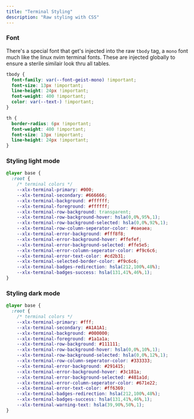 ```yaml
---
title: "Terminal Styling"
description: "Raw styling with CSS"
---
```


### Font

There's a special font that get's injected into the raw `tbody` tag, a `mono` font much like the linux nvim terminal fonts.
These are injected globally to ensure a sterile similair look thru all tables.
```css
tbody {
  font-family: var(--font-geist-mono) !important;
  font-size: 13px !important;
  line-height: 24px !important;
  font-weight: 400 !important;
  color: var(--text-) !important;
}

th {
  border-radius: 6px !important;
  font-weight: 400 !important;
  font-size: 13px !important;
  line-height: 24px !important;
}
```


### Styling light mode

```css
@layer base {
  :root {
    /* terminal colors */
    --xlx-terminal-primary: #000;
    --xlx-terminal-secondary: #666666;
    --xlx-terminal-background: #ffffff;
    --xlx-terminal-foreground: #ffffff;
    --xlx-terminal-row-background: transparent;
    --xlx-terminal-row-background-hover: hsla(0,0%,95%,1);
    --xlx-terminal-row-background-selected: hsla(0,0%,92%,1);
    --xlx-terminal-row-column-seperator-color: #eaeaea;
    --xlx-terminal-error-background: #fff8f8;
    --xlx-terminal-error-background-hover: #ffefef;
    --xlx-terminal-error-background-selected: #ffe5e5;
    --xlx-terminal-error-column-seperator-color: #f9c6c6;
    --xlx-terminal-error-text-color: #cd2b31;
    --xlx-terminal-selected-border-color: #f9c6c6;
    --xlx-terminal-badges-redirection: hsla(212,100%,48%);
    --xlx-terminal-badges-success: hsla(131,41%,46%,1);
}
```

### Styling dark mode

```css
@layer base {
  :root {
    /* terminal colors */
    --xlx-terminal-primary: #fff;
    --xlx-terminal-secondary: #A1A1A1;
    --xlx-terminal-background: #000000;
    --xlx-terminal-foreground: #1a1a1a;
    --xlx-terminal-row-background: #111111;
    --xlx-terminal-row-background-hover: hsla(0,0%,10%,1);
    --xlx-terminal-row-background-selected: hsla(0,0%,12%,1);
    --xlx-terminal-row-column-seperator-color: #333333;
    --xlx-terminal-error-background: #291415;
    --xlx-terminal-error-background-hover: #3c181a;
    --xlx-terminal-error-background-selected: #481a1d;
    --xlx-terminal-error-column-seperator-color: #671e22;
    --xlx-terminal-error-text-color: #ff6369;
    --xlx-terminal-badges-redirection: hsla(212,100%,48%);
    --xlx-terminal-badges-success: hsla(131,41%,46%,1);
    --xlx-terminal-warning-text: hsla(39,90%,50%,1);
}
```

